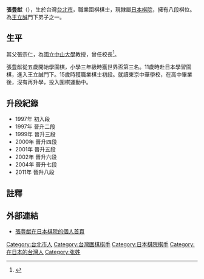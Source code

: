 {{Infobox Go player
| image = 
| 全名 = 張豊猷
| 英文名 = 
| 日文名 = 
| 綽號 = 
| 生於 = {{birth_date_and_age|1981|10|22}}
| 出生地 = {{ROC}}[[台北市|台北市]]
| 國籍 = {{ROC}}
| 師從 = 王立誠
| 學生 = 
| 段位 = 八段
| 所屬 = [[日本棋院|日本棋院]]
}}
'''張豊猷'''（{{bd|1981年|10月22日||||}}），生於台灣[[台北市|台北市]]，職業圍棋棋士，現隸屬[[日本棋院|日本棋院]]，擁有八段棋位。為[[王立誠|王立誠]]門下弟子之一。

==生平==
其父張宗仁，為[[國立中山大學|國立中山大學]]教授，曾任校長<ref>{{cite news|author1=梁靜于|title=張豊猷 努力挑戰本因坊 中山大學校長之子 旅日棋士 張栩摘冠 棋界一度誤解 恭喜張宗仁|url=http://news.nsysu.edu.tw/files/16-1342-138003.php?Lang=zh-tw|accessdate=2017-02-15|agency=聯合報|date=2003-07-16|archive-url=https://web.archive.org/web/20170215211650/http://news.nsysu.edu.tw/files/16-1342-138003.php?Lang=zh-tw|archive-date=2017-02-15|dead-url=yes}}</ref>。

張豊猷從五歲開始學圍棋，小學三年級時獲世界盃第三名。11歲時赴日本學習圍棋，進入王立誠門下。15歲時獲職業棋士初段。就讀東京中華學校，在高中畢業後，沒有再升學，投入圍棋運動中。
==升段紀錄==
*1997年 初入段
*1997年 晉升二段
*1999年 晉升三段
*2000年 晉升四段
*2001年 晉升五段
*2002年 晉升六段
*2004年 晉升七段
*2011年 晉升八段

==註釋==
{{reflist}}
==外部連結==
* [http://www.nihonkiin.or.jp/player/htm/ki000352.htm 張豊猷在日本棋院的個人首頁] {{Wayback|url=http://www.nihonkiin.or.jp/player/htm/ki000352.htm |date=20170521233842 }}
[[Category:台北市人|Category:台北市人]]
[[Category:台灣圍棋棋手|Category:台灣圍棋棋手]]
[[Category:日本棋院棋手|Category:日本棋院棋手]]
[[Category:在日本的台灣人|Category:在日本的台灣人]]
[[Category:张姓|Category:张姓]]
